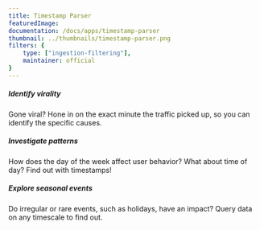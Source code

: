 ```yaml
---
title: Timestamp Parser
featuredImage: 
documentation: /docs/apps/timestamp-parser
thumbnail: ../thumbnails/timestamp-parser.png
filters: {
    type: ["ingestion-filtering"],
    maintainer: official
}
---
```


<Section
    divider={false}
    title="Enhance event data by parsing standard timestamps into unique properties, enabling you to investigate time-based data fully."
    size="full"
    cols={3}
>
    <div>
        <h5>Identify virality</h5>
        <p>Gone viral? Hone in on the exact minute the traffic picked up, so you can identify the specific causes.</p>
    </div>
    <div>
        <h5>Investigate patterns</h5>
        <p>How does the day of the week affect user behavior? What about time of day? Find out with timestamps!</p>
    </div>
    <div>
        <h5>Explore seasonal events</h5>
        <p>Do irregular or rare events, such as holidays, have an impact? Query data on any timescale to find out.</p>
    </div>

</Section>

<TutorialsSlider topic="timestamp-parser" />

<Documentation />
